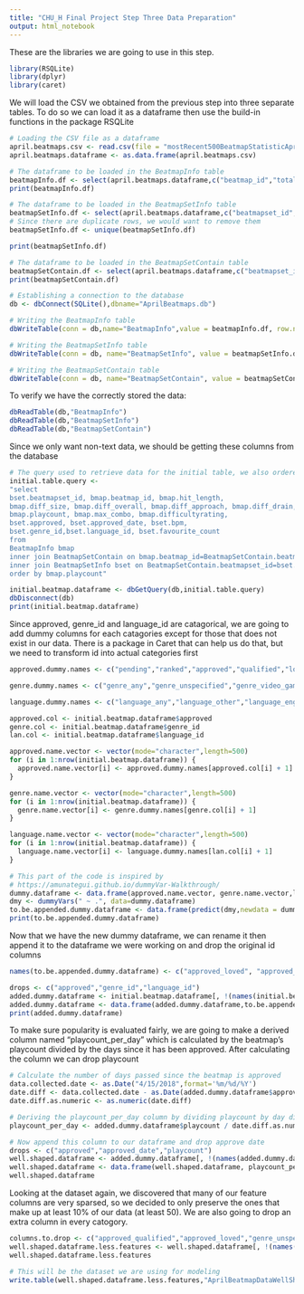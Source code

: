 ```yaml
---
title: "CHU_H Final Project Step Three Data Preparation"
output: html_notebook
---
```


These are the libraries we are going to use in this step.

```r
library(RSQLite)
library(dplyr)
library(caret)
```

We will load the CSV we obtained from the previous step into three separate tables. To do so we can load it as a dataframe then use the build-in functions in the package RSQLite

```r
# Loading the CSV file as a dataframe
april.beatmaps.csv <- read.csv(file = "mostRecent500BeatmapStatisticApril.csv", header = TRUE)
april.beatmaps.dataframe <- as.data.frame(april.beatmaps.csv)
```


```r
# The dataframe to be loaded in the BeatmapInfo table
beatmapInfo.df <- select(april.beatmaps.dataframe,c("beatmap_id","total_length","hit_length","version","file_md5","diff_size","diff_overall","diff_approach","diff_drain","mode","playcount","passcount","max_combo","difficultyrating"))
print(beatmapInfo.df)

# The dataframe to be loaded in the BeatmapSetInfo table
beatmapSetInfo.df <- select(april.beatmaps.dataframe,c("beatmapset_id","approved","approved_date","last_update","artist","title","creator","bpm","source","tags","genre_id","language_id","favourite_count"))
# Since there are duplicate rows, we would want to remove them
beatmapSetInfo.df <- unique(beatmapSetInfo.df)

print(beatmapSetInfo.df)

# The dataframe to be loaded in the BeatmapSetContain table
beatmapSetContain.df <- select(april.beatmaps.dataframe,c("beatmapset_id","beatmap_id"))
print(beatmapSetContain.df)

```


```r
# Establishing a connection to the database
db <- dbConnect(SQLite(),dbname="AprilBeatmaps.db")

# Writing the BeatmapInfo table
dbWriteTable(conn = db,name="BeatmapInfo",value = beatmapInfo.df, row.names = FALSE, overwrite = TRUE)

# Writing the BeatmapSetInfo table
dbWriteTable(conn = db, name="BeatmapSetInfo", value = beatmapSetInfo.df ,row.names = FALSE, overwrite = TRUE)

# Writing the BeatmapSetContain table
dbWriteTable(conn = db, name="BeatmapSetContain", value = beatmapSetContain.df , row.names = FALSE, overwrite = TRUE)
```

To verify we have the correctly stored the data:

```r
dbReadTable(db,"BeatmapInfo")
dbReadTable(db,"BeatmapSetInfo")
dbReadTable(db,"BeatmapSetContain")
```

Since we only want non-text data, we should be getting these columns from the database

```r
# The query used to retrieve data for the initial table, we also ordered by playcount to make life easier
initial.table.query <- 
"select 
bset.beatmapset_id, bmap.beatmap_id, bmap.hit_length, 
bmap.diff_size, bmap.diff_overall, bmap.diff_approach, bmap.diff_drain, 
bmap.playcount, bmap.max_combo, bmap.difficultyrating, 
bset.approved, bset.approved_date, bset.bpm, 
bset.genre_id,bset.language_id, bset.favourite_count 
from 
BeatmapInfo bmap 
inner join BeatmapSetContain on bmap.beatmap_id=BeatmapSetContain.beatmap_id 
inner join BeatmapSetInfo bset on BeatmapSetContain.beatmapset_id=bset.beatmapset_id 
order by bmap.playcount"

initial.beatmap.dataframe <- dbGetQuery(db,initial.table.query)
dbDisconnect(db)
print(initial.beatmap.dataframe)
```

Since approved, genre_id and language_id are catagorical, we are going to add dummy columns for each catagories except for those that does not exist in our data. There is a package in Caret that can help us do that, but we need to transform id into actual categories first

```r
approved.dummy.names <- c("pending","ranked","approved","qualified","loved")

genre.dummy.names <- c("genre_any","genre_unspecified","genre_video_game","genre_anime","genre_rock","genre_pop","genre_other","genre_novelty","genre_invalid","genre_hiphop","genre_electronic")

language.dummy.names <- c("language_any","language_other","language_english","language_japanese","language_chinese","language_instrumental","language_korean","language_french","language_german","language_swedish","language_spanish","language_italian")

approved.col <- initial.beatmap.dataframe$approved
genre.col <- initial.beatmap.dataframe$genre_id
lan.col <- initial.beatmap.dataframe$language_id

approved.name.vector <- vector(mode="character",length=500)
for (i in 1:nrow(initial.beatmap.dataframe)) {
  approved.name.vector[i] <- approved.dummy.names[approved.col[i] + 1]
}

genre.name.vector <- vector(mode="character",length=500)
for (i in 1:nrow(initial.beatmap.dataframe)) {
  genre.name.vector[i] <- genre.dummy.names[genre.col[i] + 1]
}

language.name.vector <- vector(mode="character",length=500)
for (i in 1:nrow(initial.beatmap.dataframe)) {
  language.name.vector[i] <- language.dummy.names[lan.col[i] + 1] 
}

# This part of the code is inspired by
# https://amunategui.github.io/dummyVar-Walkthrough/
dummy.dataframe <- data.frame(approved.name.vector, genre.name.vector,language.name.vector)
dmy <- dummyVars(" ~ .", data=dummy.dataframe)
to.be.appended.dummy.dataframe <- data.frame(predict(dmy,newdata = dummy.dataframe))
print(to.be.appended.dummy.dataframe)
```

Now that we have the new dummy dataframe, we can rename it then append it to the dataframe we were working on and drop the original id columns

```r
names(to.be.appended.dummy.dataframe) <- c("approved_loved", "approved_qualified","approved_ranked","genre_anime","genre_electronic","genre_hiphop","genre_novelty","genre_pop","genre_rock","genre_unspecified","genre_video_game","language_chinese","language_english","language_german","language_instrumental","language_japanese","language_korean","language_other")

drops <- c("approved","genre_id","language_id")
added.dummy.dataframe <- initial.beatmap.dataframe[, !(names(initial.beatmap.dataframe) %in% drops)]
added.dummy.dataframe <- data.frame(added.dummy.dataframe,to.be.appended.dummy.dataframe)
print(added.dummy.dataframe)

```

To make sure popularity is evaluated fairly, we are going to make a derived column named "playcount_per_day" which is calculated by the beatmap's playcount divided by the days since it has been approved. After calculating the column we can drop playcount
```r
# Calculate the number of days passed since the beatmap is approved
data.collected.date <- as.Date("4/15/2018",format='%m/%d/%Y')
date.diff <- data.collected.date - as.Date(added.dummy.dataframe$approved_date)
date.diff.as.numeric <- as.numeric(date.diff)

# Deriving the playcount_per_day column by dividing playcount by day difference
playcount_per_day <- added.dummy.dataframe$playcount / date.diff.as.numeric

# Now append this column to our dataframe and drop approve date
drops <- c("approved","approved_date","playcount")
well.shaped.dataframe <- added.dummy.dataframe[, !(names(added.dummy.dataframe) %in% drops)]
well.shaped.dataframe <- data.frame(well.shaped.dataframe, playcount_per_day)
well.shaped.dataframe
```

Looking at the dataset again, we discovered that many of our feature columns are very sparsed, so we decided to only preserve the ones that make up at least 10% of our data (at least 50). We are also going to drop an extra column in every catogory.

```r
columns.to.drop <- c("approved_qualified","approved_loved","genre_unspecified","genre_rock","genre_novelty","genre_hiphop","genre_electronic","language_english","language_german","language_korean","language_other","genre_video_game","language_chinese","language_instrumental")
well.shaped.dataframe.less.features <- well.shaped.dataframe[, !(names(well.shaped.dataframe) %in% columns.to.drop)]
well.shaped.dataframe.less.features
```


```r
# This will be the dataset we are using for modeling
write.table(well.shaped.dataframe.less.features,"AprilBeatmapDataWellShaped.csv", row.names = FALSE, sep=",")
```



